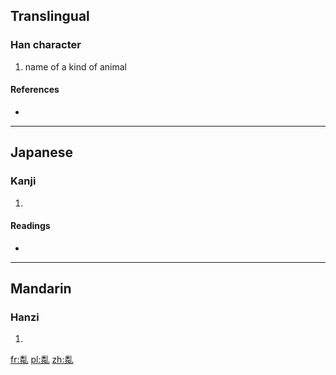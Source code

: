 ==Translingual==

===Han character===
{{Han char|rn=5|rad=乙|as=12|sn=13|four=9221<sub>0</sub>|canj=火手山 (FQU)}}

# name of a kind of animal

====References====
* {{Han ref|kx=0085.010|dkj=00215|dj=0173.090|hdz=10058.010|uh=4E83|ud=20099|bh=DCB1|bd=56497}}

----

==Japanese==

===Kanji===
{{ja-kanji|grade=|rs=乙12}}

# {{defn|lang=ja|sort=乙12}}

====Readings====
* {{ja-readings|on=[[りん]] (rin)|kun=[[うれる]] (ureru)}}

----

==Mandarin==

===Hanzi===
{{cmn-hanzi|pin=[[lín]] ([[lin2]])|wg=lin<sup>2</sup>}}

# {{defn|lang=cmn|sort=乙12}}

[[fr:亃]]
[[pl:亃]]
[[zh:亃]]